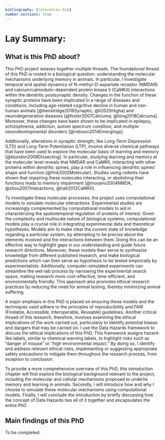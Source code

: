 ```yaml
---
bibliography: [references.bib]
number-sections: true
---
```


# Lay Summary:

## What is this PhD about?

This PhD project weaves together multiple threads. The foundational thread of this PhD is rooted in a biological question: understanding the molecular mechanisms underlying memory in animals. In particular, I investigate temporal and spatial dynamics of N-methyl-D-aspartate receptor (NMDAR) and calcium/calmodulin-dependent protein kinase II (CaMKII) interactions within the dendritic postsynaptic density. Changes in the function of these synaptic proteins have been implicated in a range of diseases and conditions, including age-related cognitive decline in human and non-human animals [@henstridge2016Synaptic; @li2020Higha] and neurodegenerative diseases [@foster2007Calciuma; @tong2018Calciuma]. Moreover, these changes have been shown to be implicated in epilepsy, schizophrenia, addiction, autism spectrum condition, and multiple neurodevelopmental disorders [@robison2014Emerginga].

Additionally, alterations in synaptic strength, like Long-Term Depression (LTD) and Long-Term Potentiation (LTP), involve diverse chemical pathways that have been used to explore the molecular basis of learning and memory [@blundon2008Dissecting]. In particular, studying learning and memory at the molecular level reveals that NMDAR and CaMKII, interacting with other proteins within dendritic spines, play a role in influencing dendritic spines' shape and function [@fink2002Molecular]. Studies using rodents have shown that impairing these molecules interacting, or abolishing their functions leads to memory impairment [@moyano2004NMDA, @zhou2007Interactions, @halt2012CaMKII]. 

To investigate these molecular processes, the project uses computational models to simulate molecular interactions. Experimental studies are increasingly complemented by computational models to aid in characterizing the spatiotemporal regulation of proteins of interest. Given the complexity and multiscale nature of biological systems, computational models play a crucial role in integrating experimental data and theoretical hypotheses. Models aim to make clear the current state of knowledge regarding a particular system, by attempting to be precise about the elements involved and the interactions between them. Doing this can be an effective way to highlight gaps in our understanding and guide future research directions. Moreover, these models then serve to synthesize knowledge from different published research, and make biological predictions which can then serve as hypothesis to be tested empirically by experimentalists. Additionally, computer-simulated experiments can streamline the wet-lab process by narrowing the experimental search space, making research more cost-effective, time-efficient, and environmentally friendly. This approach also promotes ethical research practices by reducing the need for animal testing, thereby minimizing animal suffering.

A major emphasis in this PhD is placed on ensuring these models and the techniques used adhere to the principles of reproducibility and FAIR (Findable, Accessible, Interoperable, Reusable) guidelines. Another critical thread of this research, therefore, involves examining the ethical implications of the work carried out, particularly to identify potential biases and dangers that may be carried on. I use the Data Hazards framework to discuss the ethical implications of this PhD. This framework assigns hazard-like labels, similar to chemical warning labels, to highlight risks such as “danger of misuse” or “high environmental impact.” By doing so, I identify and address relevant ethical risks, implementing or suggesting appropriate safety precautions to mitigate them throughout the research process, from inception to conclusion. 

To provide a more comprehensive overview of this PhD, this introduction chapter will first explore the biological background relevant to the project, including the molecular and cellular mechanisms proposed to underlie memory and learning in animals. Secondly, I will introduce how and why I choose to simulate these molecular mechanisms using computational models. Finally, I will conclude the introduction by briefly discussing how the concept of Data Hazards ties all of it together and encapsulates the entire PhD. 


## Main findings of this PhD
To be completed.
